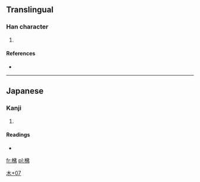 ==Translingual==

===Han character===
{{Han char|rn=75|rad=木|as=07|sn=11|four=|canj=木人中弓 (DOLN)}}

# {{defn|Han|sort=木07}}

====References====
* {{Han ref|kx=0531.131|dkj=14911|hdz=21216.051|uh=68BB|ud=26811}}

----

==Japanese==

===Kanji===
{{ja-kanji|grade=|rs=木07}}

# {{defn|Japanese|sort=木07}}

====Readings====
* {{ja-readings|on=|kun=[[しきみ]] (shikimi)}}

[[Category:Japanese-only CJKV Characters|木+07]]

[[fr:梻]]
[[pl:梻]]